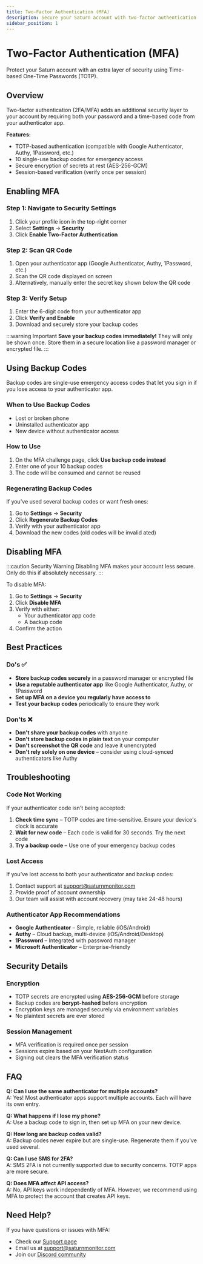 ```yaml
---
title: Two-Factor Authentication (MFA)
description: Secure your Saturn account with two-factor authentication using TOTP
sidebar_position: 1
---
```


# Two-Factor Authentication (MFA)

Protect your Saturn account with an extra layer of security using Time-based One-Time Passwords (TOTP).

## Overview

Two-factor authentication (2FA/MFA) adds an additional security layer to your account by requiring both your password and a time-based code from your authenticator app.

**Features:**
- TOTP-based authentication (compatible with Google Authenticator, Authy, 1Password, etc.)
- 10 single-use backup codes for emergency access
- Secure encryption of secrets at rest (AES-256-GCM)
- Session-based verification (verify once per session)

## Enabling MFA

### Step 1: Navigate to Security Settings

1. Click your profile icon in the top-right corner
2. Select **Settings** → **Security**
3. Click **Enable Two-Factor Authentication**

### Step 2: Scan QR Code

1. Open your authenticator app (Google Authenticator, Authy, 1Password, etc.)
2. Scan the QR code displayed on screen
3. Alternatively, manually enter the secret key shown below the QR code

### Step 3: Verify Setup

1. Enter the 6-digit code from your authenticator app
2. Click **Verify and Enable**
3. Download and securely store your backup codes

:::warning Important
**Save your backup codes immediately!** They will only be shown once. Store them in a secure location like a password manager or encrypted file.
:::

## Using Backup Codes

Backup codes are single-use emergency access codes that let you sign in if you lose access to your authenticator app.

### When to Use Backup Codes

- Lost or broken phone
- Uninstalled authenticator app
- New device without authenticator access

### How to Use

1. On the MFA challenge page, click **Use backup code instead**
2. Enter one of your 10 backup codes
3. The code will be consumed and cannot be reused

### Regenerating Backup Codes

If you've used several backup codes or want fresh ones:

1. Go to **Settings** → **Security**
2. Click **Regenerate Backup Codes**
3. Verify with your authenticator app
4. Download the new codes (old codes will be invalid ated)

## Disabling MFA

:::caution Security Warning
Disabling MFA makes your account less secure. Only do this if absolutely necessary.
:::

To disable MFA:

1. Go to **Settings** → **Security**
2. Click **Disable MFA**
3. Verify with either:
   - Your authenticator app code
   - A backup code
4. Confirm the action

## Best Practices

### Do's ✅

- **Store backup codes securely** in a password manager or encrypted file
- **Use a reputable authenticator app** like Google Authenticator, Authy, or 1Password
- **Set up MFA on a device you regularly have access to**
- **Test your backup codes** periodically to ensure they work

### Don'ts ❌

- **Don't share your backup codes** with anyone
- **Don't store backup codes in plain text** on your computer
- **Don't screenshot the QR code** and leave it unencrypted
- **Don't rely solely on one device** – consider using cloud-synced authenticators like Authy

## Troubleshooting

### Code Not Working

If your authenticator code isn't being accepted:

1. **Check time sync** – TOTP codes are time-sensitive. Ensure your device's clock is accurate
2. **Wait for new code** – Each code is valid for 30 seconds. Try the next code
3. **Try a backup code** – Use one of your emergency backup codes

### Lost Access

If you've lost access to both your authenticator and backup codes:

1. Contact support at [support@saturnmonitor.com](mailto:support@saturnmonitor.com)
2. Provide proof of account ownership
3. Our team will assist with account recovery (may take 24-48 hours)

### Authenticator App Recommendations

- **Google Authenticator** – Simple, reliable (iOS/Android)
- **Authy** – Cloud backup, multi-device (iOS/Android/Desktop)
- **1Password** – Integrated with password manager
- **Microsoft Authenticator** – Enterprise-friendly

## Security Details

### Encryption

- TOTP secrets are encrypted using **AES-256-GCM** before storage
- Backup codes are **bcrypt-hashed** before encryption
- Encryption keys are managed securely via environment variables
- No plaintext secrets are ever stored

### Session Management

- MFA verification is required once per session
- Sessions expire based on your NextAuth configuration
- Signing out clears the MFA verification status

## FAQ

**Q: Can I use the same authenticator for multiple accounts?**  
A: Yes! Most authenticator apps support multiple accounts. Each will have its own entry.

**Q: What happens if I lose my phone?**  
A: Use a backup code to sign in, then set up MFA on your new device.

**Q: How long are backup codes valid?**  
A: Backup codes never expire but are single-use. Regenerate them if you've used several.

**Q: Can I use SMS for 2FA?**  
A: SMS 2FA is not currently supported due to security concerns. TOTP apps are more secure.

**Q: Does MFA affect API access?**  
A: No, API keys work independently of MFA. However, we recommend using MFA to protect the account that creates API keys.

## Need Help?

If you have questions or issues with MFA:
- Check our [Support page](/support)
- Email us at [support@saturnmonitor.com](mailto:support@saturnmonitor.com)
- Join our [Discord community](https://discord.gg/saturn)

